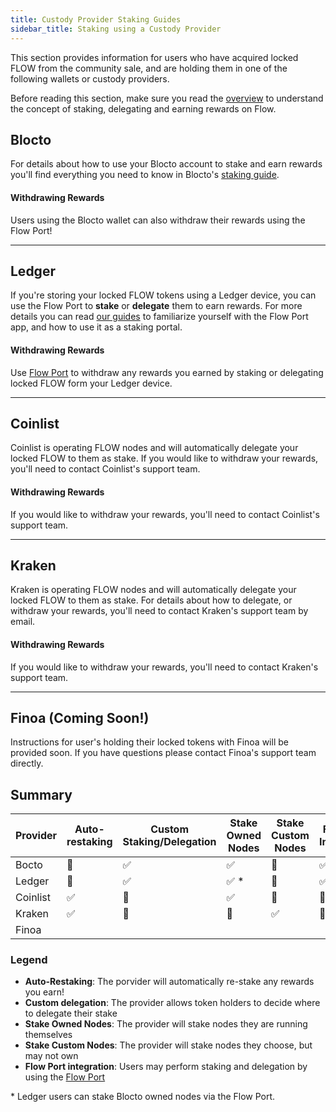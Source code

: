 ```yaml
---
title: Custody Provider Staking Guides
sidebar_title: Staking using a Custody Provider
---
```


This section provides information for users who have acquired locked FLOW from the community sale, and are holding them in one of the following wallets or custody providers.

Before reading this section, make sure you read the [overview](/staking/) to understand the concept of staking, delegating and earning rewards
on Flow.

## Blocto

For details about how to use your Blocto account to stake and earn rewards you'll
find everything you need to know in Blocto's [staking guide](https://guide.blocto.app/article/stake-flow-tokens-step-by-step-with-blocto).

#### Withdrawing Rewards

Users using the Blocto wallet can also withdraw their rewards using the Flow Port!

---

## Ledger

If you're storing your locked FLOW tokens using a Ledger device, you can use the Flow Port to **stake** or **delegate** them to earn rewards.
For more details you can read [our guides](https://docs.onflow.org/support/flow-port/) to familiarize yourself with the Flow Port app,
and how to use it as a staking portal.

#### Withdrawing Rewards

Use [Flow Port](https://port.onflow.org) to withdraw any rewards you earned by staking or delegating locked FLOW form your Ledger device.

---

## Coinlist

Coinlist is operating FLOW nodes and will automatically delegate your locked FLOW to them as stake.
If you would like to withdraw your rewards, you'll need to contact Coinlist's support team.

#### Withdrawing Rewards

If you would like to withdraw your rewards, you'll need to contact Coinlist's support team.

---

## Kraken

Kraken is operating FLOW nodes and will automatically delegate your locked FLOW to them as stake.
For details about how to delegate, or withdraw your rewards, you'll need to contact Kraken's support team by email.

#### Withdrawing Rewards

If you would like to withdraw your rewards, you'll need to contact Kraken's support team.

---

## Finoa (Coming Soon!)

Instructions for user's holding their locked tokens with Finoa will be provided soon. If you have questions please contact Finoa's support team directly.

## Summary

| Provider | Auto-restaking | Custom Staking/Delegation | Stake Owned Nodes | Stake Custom Nodes | Flow Port Integration |
| -------- | -------------- | ------------------------- | ----------------- | ------------------ | --------------------- |
| Bocto    | 🚫             | ✅                        | ✅                | 🚫                 | ✅                    |
| Ledger   | 🚫             | ✅                        | ✅ \*             | 🚫                 | ✅                    |
| Coinlist | ✅             | 🚫                        | ✅                | 🚫                 | 🚫                    |
| Kraken   | ✅             | 🚫                        | 🚫                | ✅                 | 🚫                    |
| Finoa    |                |                           |                   |                    |                       |

### Legend

- **Auto-Restaking**: The porvider will automatically re-stake any rewards you earn!
- **Custom delegation**: The provider allows token holders to decide where to delegate their stake
- **Stake Owned Nodes**: The provider will stake nodes they are running themselves
- **Stake Custom Nodes**: The provider will stake nodes they choose, but may not own
- **Flow Port integration**: Users may perform staking and delegation by using the [Flow Port](https://port.onflow.org/)

\* Ledger users can stake Blocto owned nodes via the Flow Port.

